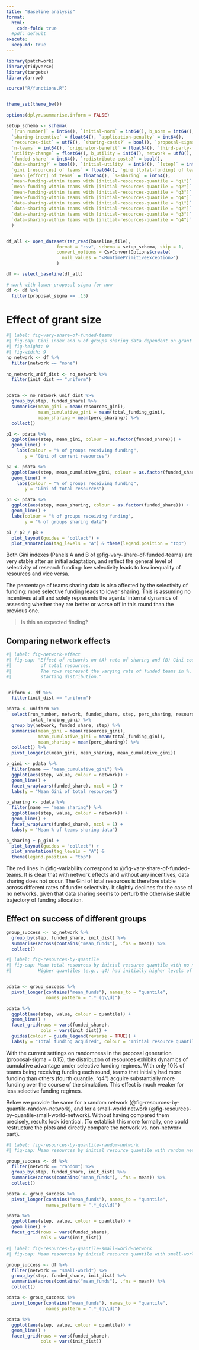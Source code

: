 ```yaml
---
title: "Baseline analysis"
format: 
  html:
    code-fold: true
  #pdf: default
execute:
  keep-md: true
---
```


```r
library(patchwork)
library(tidyverse)
library(targets)
library(arrow)

source("R/functions.R")


theme_set(theme_bw())

options(dplyr.summarise.inform = FALSE)

setup_schema <- schema(
  `[run number]` = int64(), `initial-norm` = int64(), b_norm = int64(), 
  `sharing-incentive` = float64(), `application-penalty` = int64(), 
  `resources-dist` = utf8(), `sharing-costs?` = bool(), `proposal-sigma` = float64(), 
  `n-teams` = int64(), `originator-benefit` = float64(), `third-party-funding-ratio` = int64(), 
  `utility-change` = float64(), b_utility = int64(), network = utf8(), 
  `funded-share` = int64(), `redistribute-costs?` = bool(), 
  `data-sharing?` = bool(), `initial-utility` = int64(), `[step]` = int64(), 
  `gini [resources] of teams` = float64(), `gini [total-funding] of teams` = float64(), 
  `mean [effort] of teams` = float64(), `%-sharing` = int64(), 
  `mean-funding-within teams with [initial-resources-quantile = "q1"]` = float64(), 
  `mean-funding-within teams with [initial-resources-quantile = "q2"]` = float64(), 
  `mean-funding-within teams with [initial-resources-quantile = "q3"]` = float64(), 
  `mean-funding-within teams with [initial-resources-quantile = "q4"]` = float64(),
  `data-sharing-within teams with [initial-resources-quantile = "q1"]` = float64(), 
  `data-sharing-within teams with [initial-resources-quantile = "q2"]` = float64(), 
  `data-sharing-within teams with [initial-resources-quantile = "q3"]` = float64(), 
  `data-sharing-within teams with [initial-resources-quantile = "q4"]` = float64()
  )


df_all <- open_dataset(tar_read(baseline_file),
                   format = "csv", schema = setup_schema, skip = 1,
                   convert_options = CsvConvertOptions$create(
                     null_values = "<RuntimePrimitiveException>")
                   )

df <- select_baseline(df_all)

# work with lower proposal sigma for now
df <- df %>% 
  filter(proposal_sigma == .15)
```

# Effect of grant size

```r
#| label: fig-vary-share-of-funded-teams
#| fig-cap: Gini index and % of groups sharing data dependent on grant size
#| fig-height: 9
#| fig-width: 9
no_network <- df %>% 
  filter(network == "none")
  
no_network_unif_dist <- no_network %>% 
  filter(init_dist == "uniform")


pdata <- no_network_unif_dist %>% 
  group_by(step, funded_share) %>% 
  summarise(mean_gini = mean(resources_gini),
            mean_cumulative_gini = mean(total_funding_gini),
            mean_sharing = mean(perc_sharing)) %>% 
  collect()

p1 <- pdata %>%  
  ggplot(aes(step, mean_gini, colour = as.factor(funded_share))) +
  geom_line() +
    labs(colour = "% of groups receiving funding",
       y = "Gini of current resources")

p2 <- pdata %>%  
  ggplot(aes(step, mean_cumulative_gini, colour = as.factor(funded_share))) +
  geom_line() +
    labs(colour = "% of groups receiving funding",
       y = "Gini of total resources")

p3 <- pdata %>%  
  ggplot(aes(step, mean_sharing, colour = as.factor(funded_share))) +
  geom_line() +
  labs(colour = "% of groups receiving funding",
       y = "% of groups sharing data") 

p1 / p2 / p3 +
  plot_layout(guides = "collect") +
  plot_annotation(tag_levels = "A") & theme(legend.position = "top")
```

Both Gini indexes (Panels A and B of @fig-vary-share-of-funded-teams) are very
stable after an initial adaptation, and reflect the general level of selectivity
of research funding: low selectivity leads to low inequality of resources and
vice versa.

The percentage of teams sharing data is also affected by the selectivity of
funding: more selective funding leads to lower sharing. This is assuming no
incentives at all and solely represents the agents' internal dynamics of
assessing whether they are better or worse off in this round than the previous
one.

> Is this an expected finding?


## Comparing network effects

```r
#| label: fig-network-effect
#| fig-cap: "Effect of networks on (A) rate of sharing and (B) Gini coefficient 
#|           of total resources. 
#|           The rows represent the varying rate of funded teams in %. Uniform 
#|           starting distribution."


uniform <- df %>% 
  filter(init_dist == "uniform")

pdata <- uniform %>% 
  select(run_number, network, funded_share, step, perc_sharing, resources_gini,
         total_funding_gini) %>% 
  group_by(network, funded_share, step) %>% 
  summarise(mean_gini = mean(resources_gini),
            mean_cumulative_gini = mean(total_funding_gini),
            mean_sharing = mean(perc_sharing)) %>% 
  collect() %>% 
  pivot_longer(c(mean_gini, mean_sharing, mean_cumulative_gini))

p_gini <- pdata %>% 
  filter(name == "mean_cumulative_gini") %>% 
  ggplot(aes(step, value, colour = network)) +
  geom_line() +
  facet_wrap(vars(funded_share), ncol = 1) +
  labs(y = "Mean Gini of total resources")

p_sharing <- pdata %>% 
  filter(name == "mean_sharing") %>% 
  ggplot(aes(step, value, colour = network)) +
  geom_line() +
  facet_wrap(vars(funded_share), ncol = 1) +
  labs(y = "Mean % of teams sharing data")

p_sharing + p_gini +
  plot_layout(guides = "collect") +
  plot_annotation(tag_levels = "A") &
  theme(legend.position = "top")

```

The red lines in @fig-variability correspond to @fig-vary-share-of-funded-teams.
It is clear that with network effects and without any incentives, data sharing
does not occur. The Gini of total resources is therefore stable across different
rates of funder selectivity. It slightly declines for the case of no networks, 
given that data sharing seems to perturb the otherwise stable trajectory of 
funding allocation.

## Effect on success of different groups

```r
group_success <- no_network %>% 
  group_by(step, funded_share, init_dist) %>% 
  summarise(across(contains("mean_funds"), .fns = mean)) %>% 
  collect()
```

```r
#| label: fig-resources-by-quantile
#| fig-cap: Mean total resources by initial resource quantile with no network. 
#|          Higher quantiles (e.g., q4) had initially higher levels of funding.


pdata <- group_success %>% 
  pivot_longer(contains("mean_funds"), names_to = "quantile",
               names_pattern = ".*_(q\\d)")

pdata %>% 
  ggplot(aes(step, value, colour = quantile)) +
  geom_line() +
  facet_grid(rows = vars(funded_share),
             cols = vars(init_dist)) +
  guides(colour = guide_legend(reverse = TRUE)) +
  labs(y = "Total funding acquired", colour = "Initial resource quantile")
```
With the current settings on randomness in the proposal generation
(proposal-sigma = 0.15), the distribution of resources exhibits dynamics of 
cumulative advantage under selective funding regimes. With only 10% of teams
being receiving funding each round, teams that initially had more funding than
others (fourth quantile, "q4") acquire substantially more funding over the
course of the simulation. This effect is much weaker for less selective funding
regimes.

Below we provide the same for a random
network (@fig-resources-by-quantile-random-network), and for a small-world
network (@fig-resources-by-quantile-small-world-network). Without having 
compared them precisely, results look identical. (To establish this more 
formally, one could restructure the plots and directly compare the network vs.
non-network part).

```r
#| label: fig-resources-by-quantile-random-network
#| fig-cap: Mean resources by initial resource quantile with random network

group_success <- df %>% 
  filter(network == "random") %>% 
  group_by(step, funded_share, init_dist) %>% 
  summarise(across(contains("mean_funds"), .fns = mean)) %>% 
  collect()

pdata <- group_success %>% 
  pivot_longer(contains("mean_funds"), names_to = "quantile",
               names_pattern = ".*_(q\\d)")

pdata %>% 
  ggplot(aes(step, value, colour = quantile)) +
  geom_line() +
  facet_grid(rows = vars(funded_share),
             cols = vars(init_dist))
```

```r
#| label: fig-resources-by-quantile-small-world-network
#| fig-cap: Mean resources by initial resource quantile with small-world network

group_success <- df %>% 
  filter(network == "small-world") %>% 
  group_by(step, funded_share, init_dist) %>% 
  summarise(across(contains("mean_funds"), .fns = mean)) %>% 
  collect()

pdata <- group_success %>% 
  pivot_longer(contains("mean_funds"), names_to = "quantile",
               names_pattern = ".*_(q\\d)")

pdata %>% 
  ggplot(aes(step, value, colour = quantile)) +
  geom_line() +
  facet_grid(rows = vars(funded_share),
             cols = vars(init_dist))
```
